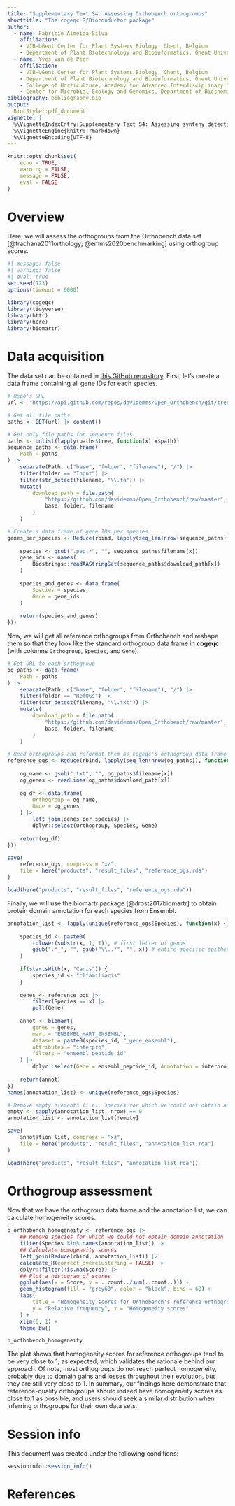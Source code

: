 ```yaml
---
title: "Supplementary Text S4: Assessing Orthobench orthogroups"
shorttitle: "The cogeqc R/Bioconductor package"
author:
  - name: Fabricio Almeida-Silva
    affiliation: 
    - VIB-UGent Center for Plant Systems Biology, Ghent, Belgium
    - Department of Plant Biotechnology and Bioinformatics, Ghent University, Ghent, Belgium
  - name: Yves Van de Peer
    affiliation: 
    - VIB-UGent Center for Plant Systems Biology, Ghent, Belgium
    - Department of Plant Biotechnology and Bioinformatics, Ghent University, Ghent, Belgium
    - College of Horticulture, Academy for Advanced Interdisciplinary Studies, Nanjing Agricultural University, Nanjing, China
    - Center for Microbial Ecology and Genomics, Department of Biochemistry, Genetics and Microbiology, University of Pretoria, Pretoria, South Africa
bibliography: bibliography.bib
output:
  BiocStyle::pdf_document
vignette: |
  %\VignetteIndexEntry{Supplementary Text S4: Assessing synteny detection in Fabaceae}
  %\VignetteEngine{knitr::rmarkdown}
  %\VignetteEncoding{UTF-8}
---
```


```r
knitr::opts_chunk$set(
    echo = TRUE,
    warning = FALSE, 
    message = FALSE,
    eval = FALSE
)
```

# Overview

Here, we will assess the orthogroups from the Orthobench 
data set [@trachana2011orthology; @emms2020benchmarking] using orthogroup
scores.

```r
#| message: false
#| warning: false
#| eval: true
set.seed(123)
options(timeout = 6000)

library(cogeqc)
library(tidyverse)
library(httr)
library(here)
library(biomartr)
```

# Data acquisition

The data set can be obtained in [this GitHub repository](https://github.com/davidemms/Open_Orthobench/tree/master/BENCHMARKS). 
First, let's create a data frame containing all gene IDs for each species.

```r

# Repo's URL
url <- "https://api.github.com/repos/davidemms/Open_Orthobench/git/trees/master?recursive=2"

# Get all file paths
paths <- GET(url) |> content()

# Get only file paths for sequence files
paths <- unlist(lapply(paths$tree, function(x) x$path))
sequence_paths <- data.frame(
    Path = paths
) |> 
    separate(Path, c("base", "folder", "filename"), "/") |>
    filter(folder == "Input") |>
    filter(str_detect(filename, "\\.fa")) |>
    mutate(
        download_path = file.path(
            "https://github.com/davidemms/Open_Orthobench/raw/master",
            base, folder, filename
        )
    )

# Create a data frame of gene IDs per species
genes_per_species <- Reduce(rbind, lapply(seq_len(nrow(sequence_paths)), function(x) {
    
    species <- gsub(".pep.*", "", sequence_paths$filename[x])
    gene_ids <- names(
        Biostrings::readAAStringSet(sequence_paths$download_path[x])
    )
    
    species_and_genes <- data.frame(
        Species = species,
        Gene = gene_ids
    )
    
    return(species_and_genes)
}))
```

Now, we will get all reference orthogroups from Orthobench and reshape them
so that they look like the standard orthogroup data frame in __cogeqc__
(with columns `Orthogroup`, `Species`, and `Gene`).

```r
# Get URL to each orthogroup
og_paths <- data.frame(
    Path = paths
) |> 
    separate(Path, c("base", "folder", "filename"), "/") |>
    filter(folder == "RefOGs") |>
    filter(str_detect(filename, "\\.txt")) |>
    mutate(
        download_path = file.path(
            "https://github.com/davidemms/Open_Orthobench/raw/master",
            base, folder, filename
        )
    )

# Read orthogroups and reformat them as cogeqc's orthogroup data frame
reference_ogs <- Reduce(rbind, lapply(seq_len(nrow(og_paths)), function(x) {
    
    og_name <- gsub(".txt", "", og_paths$filename[x])
    og_genes <- readLines(og_paths$download_path[x])
    
    og_df <- data.frame(
        Orthogroup = og_name,
        Gene = og_genes
    ) |>
        left_join(genes_per_species) |>
        dplyr::select(Orthogroup, Species, Gene)
    
    return(og_df)
}))
```

```r
save(
    reference_ogs, compress = "xz",
    file = here("products", "result_files", "reference_ogs.rda")
)
```

```r
load(here("products", "result_files", "reference_ogs.rda"))
```

Finally, we will use the biomartr package [@drost2017biomartr] to obtain 
protein domain annotation for each species from Ensembl.

```r
annotation_list <- lapply(unique(reference_ogs$Species), function(x) {
    
    species_id <- paste0(
        tolower(substr(x, 1, 1)), # first letter of genus
        gsub(".*_", "", gsub("\\..*", "", x)) # entire specific epithet
    )
    
    if(startsWith(x, "Canis")) {
        species_id <- "clfamiliaris"
    }
    
    genes <- reference_ogs |>
        filter(Species == x) |>
        pull(Gene)
    
    annot <- biomart(
        genes = genes,
        mart = "ENSEMBL_MART_ENSEMBL",
        dataset = paste0(species_id, "_gene_ensembl"),
        attributes = "interpro",
        filters = "ensembl_peptide_id"
    ) |>
        dplyr::select(Gene = ensembl_peptide_id, Annotation = interpro)
    
    return(annot)
})
names(annotation_list) <- unique(reference_ogs$Species)

# Remove empty elements (i.e., species for which we could not obtain annotation)
empty <- sapply(annotation_list, nrow) == 0
annotation_list <- annotation_list[!empty]
```

```r
save(
    annotation_list, compress = "xz",
    file = here("products", "result_files", "annotation_list.rda")
)
```

```r
load(here("products", "result_files", "annotation_list.rda"))
```

# Orthogroup assessment

Now that we have the orthogroup data frame and the annotation list, we can
calculate homogeneity scores.

```r
p_orthobench_homogeneity <- reference_ogs |>
    ## Remove species for which we could not obtain domain annotation
    filter(Species %in% names(annotation_list)) |>
    ## Calculate homogeneity scores
    left_join(Reduce(rbind, annotation_list)) |>
    calculate_H(correct_overclustering = FALSE) |>
    dplyr::filter(!is.na(Score)) |>
    ## Plot a histogram of scores
    ggplot(aes(x = Score, y = ..count../sum(..count..))) +
    geom_histogram(fill = "grey60", color = "black", bins = 60) +
    labs(
        title = "Homogeneity scores for Orthobench's reference orthogroups",
        y = "Relative frequency", x = "Homogeneity scores"
    ) +
    xlim(0, 1) +
    theme_bw()

p_orthobench_homogeneity
```

The plot shows that homogeneity scores for reference orthogroups tend to be
very close to 1, as expected, which validates the rationale behind our approach.
Of note, most orthogroups do not reach perfect homogeneity, probably due to
domain gains and losses throughout their evolution, but they are still very
close to 1. In summary, our findings here demonstrate that reference-quality
orthogroups should indeed have homogeneity scores as close to 1 as possible,
and users should seek a similar distribution when inferring 
orthogroups for their own data sets.

# Session info {.unnumbered}

This document was created under the following conditions:

```r
sessioninfo::session_info()
```

# References {.unnumbered}


